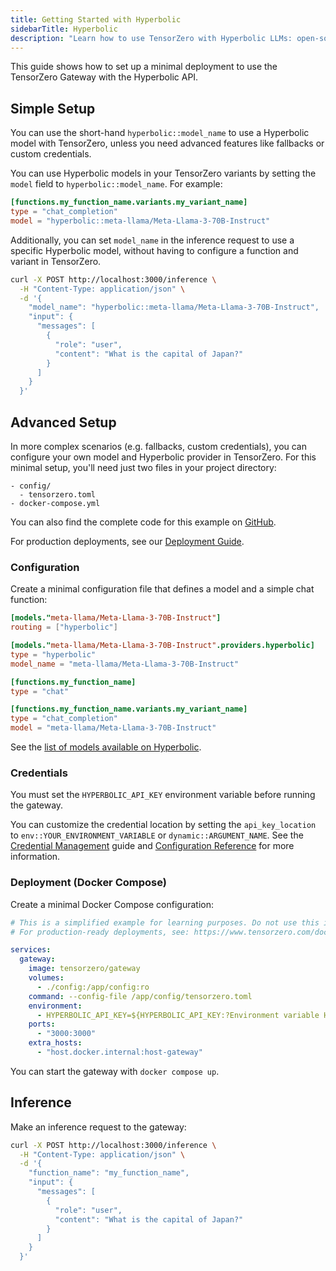 ```yaml
---
title: Getting Started with Hyperbolic
sidebarTitle: Hyperbolic
description: "Learn how to use TensorZero with Hyperbolic LLMs: open-source gateway, observability, optimization, evaluations, and experimentation."
---
```



This guide shows how to set up a minimal deployment to use the TensorZero Gateway with the Hyperbolic API.

## Simple Setup

You can use the short-hand `hyperbolic::model_name` to use a Hyperbolic model with TensorZero, unless you need advanced features like fallbacks or custom credentials.

You can use Hyperbolic models in your TensorZero variants by setting the `model` field to `hyperbolic::model_name`.
For example:

```toml {3}
[functions.my_function_name.variants.my_variant_name]
type = "chat_completion"
model = "hyperbolic::meta-llama/Meta-Llama-3-70B-Instruct"
```

Additionally, you can set `model_name` in the inference request to use a specific Hyperbolic model, without having to configure a function and variant in TensorZero.

```bash {4}
curl -X POST http://localhost:3000/inference \
  -H "Content-Type: application/json" \
  -d '{
    "model_name": "hyperbolic::meta-llama/Meta-Llama-3-70B-Instruct",
    "input": {
      "messages": [
        {
          "role": "user",
          "content": "What is the capital of Japan?"
        }
      ]
    }
  }'
```

## Advanced Setup

In more complex scenarios (e.g. fallbacks, custom credentials), you can configure your own model and Hyperbolic provider in TensorZero.
For this minimal setup, you'll need just two files in your project directory:

```
- config/
  - tensorzero.toml
- docker-compose.yml
```

<Tip>

You can also find the complete code for this example on [GitHub](https://github.com/tensorzero/tensorzero/tree/main/examples/guides/providers/hyperbolic).

</Tip>

For production deployments, see our [Deployment Guide](/docs/gateway/deployment/).

### Configuration

Create a minimal configuration file that defines a model and a simple chat function:

```toml title="config/tensorzero.toml"
[models."meta-llama/Meta-Llama-3-70B-Instruct"]
routing = ["hyperbolic"]

[models."meta-llama/Meta-Llama-3-70B-Instruct".providers.hyperbolic]
type = "hyperbolic"
model_name = "meta-llama/Meta-Llama-3-70B-Instruct"

[functions.my_function_name]
type = "chat"

[functions.my_function_name.variants.my_variant_name]
type = "chat_completion"
model = "meta-llama/Meta-Llama-3-70B-Instruct"
```

See the [list of models available on Hyperbolic](https://app.hyperbolic.xyz/models).

### Credentials

You must set the `HYPERBOLIC_API_KEY` environment variable before running the gateway.

You can customize the credential location by setting the `api_key_location` to `env::YOUR_ENVIRONMENT_VARIABLE` or `dynamic::ARGUMENT_NAME`.
See the [Credential Management](/docs/gateway/guides/credential-management/) guide and [Configuration Reference](/docs/gateway/configuration-reference/) for more information.

### Deployment (Docker Compose)

Create a minimal Docker Compose configuration:

```yaml title="docker-compose.yml"
# This is a simplified example for learning purposes. Do not use this in production.
# For production-ready deployments, see: https://www.tensorzero.com/docs/gateway/deployment

services:
  gateway:
    image: tensorzero/gateway
    volumes:
      - ./config:/app/config:ro
    command: --config-file /app/config/tensorzero.toml
    environment:
      - HYPERBOLIC_API_KEY=${HYPERBOLIC_API_KEY:?Environment variable HYPERBOLIC_API_KEY must be set.}
    ports:
      - "3000:3000"
    extra_hosts:
      - "host.docker.internal:host-gateway"
```

You can start the gateway with `docker compose up`.

## Inference

Make an inference request to the gateway:

```bash
curl -X POST http://localhost:3000/inference \
  -H "Content-Type: application/json" \
  -d '{
    "function_name": "my_function_name",
    "input": {
      "messages": [
        {
          "role": "user",
          "content": "What is the capital of Japan?"
        }
      ]
    }
  }'
```
